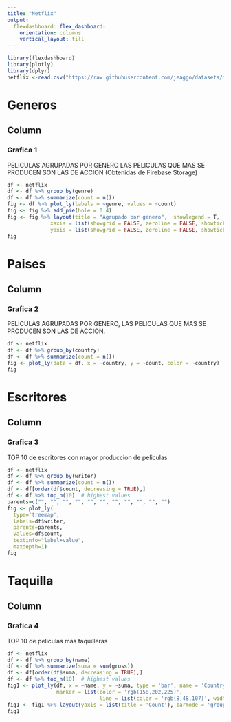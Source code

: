 ```yaml
---
title: "Netflix"
output:
  flexdashboard::flex_dashboard:
    orientation: columns
    vertical_layout: fill
---
```


```r
library(flexdashboard)
library(plotly)
library(dplyr)
netflix <-read.csv("https://raw.githubusercontent.com/jeaggo/datasets/master/imdb.csv")
```



Generos
===
Column {data-width=650}
-----------------------------------------------------------------------

### Grafica 1
PELICULAS AGRUPADAS POR GENERO
LAS PELICULAS QUE MAS SE PRODUCEN SON LAS DE ACCION (Obtenidas de Firebase Storage)

     
```r
df <- netflix
df <- df %>% group_by(genre)
df <- df %>% summarize(count = n())
fig <- df %>% plot_ly(labels = ~genre, values = ~count)
fig <- fig %>% add_pie(hole = 0.4)
fig <- fig %>% layout(title = "Agrupado por genero",  showlegend = T,
              xaxis = list(showgrid = FALSE, zeroline = FALSE, showticklabels = FALSE),
              yaxis = list(showgrid = FALSE, zeroline = FALSE, showticklabels = FALSE))
fig
```

Paises
===
Column {data-width=650}
-----------------------------------------------------------------------

### Grafica 2
PELICULAS AGRUPADAS POR GENERO, LAS PELICULAS
QUE MAS SE PRODUCEN SON LAS DE ACCION.

```r
df <- netflix
df <- df %>% group_by(country)
df <- df %>% summarize(count = n())
fig <- plot_ly(data = df, x = ~country, y = ~count, color = ~country)
fig
```

Escritores
===
Column {data-width=650}
-----------------------------------------------------------------------

### Grafica 3
TOP 10 de escritores con mayor produccion de peliculas

```r
df <- netflix
df <- df %>% group_by(writer)
df <- df %>% summarize(count = n())
df <- df[order(df$count, decreasing = TRUE),]
df <- df %>% top_n(10)  # highest values
parents=c("", "", "", "", "", "", "", "", "", "", "")
fig <- plot_ly(
  type='treemap',
  labels=df$writer,
  parents=parents,
  values=df$count,
  textinfo="label+value",
  maxdepth=1)
fig
```

Taquilla
===
Column {data-width=650}
-----------------------------------------------------------------------

### Grafica 4
TOP 10 de peliculas mas taquilleras

```r
df <- netflix
df <- df %>% group_by(name)
df <- df %>% summarize(suma = sum(gross))
df <- df[order(df$suma, decreasing = TRUE),]
df <- df %>% top_n(10)  # highest values
fig1 <- plot_ly(df, x = ~name, y = ~suma, type = 'bar', name = 'Country',
                marker = list(color = 'rgb(158,202,225)',
                              line = list(color = 'rgb(8,48,107)', width = 1.5)))
fig1 <- fig1 %>% layout(yaxis = list(title = 'Count'), barmode = 'group')
fig1
```
